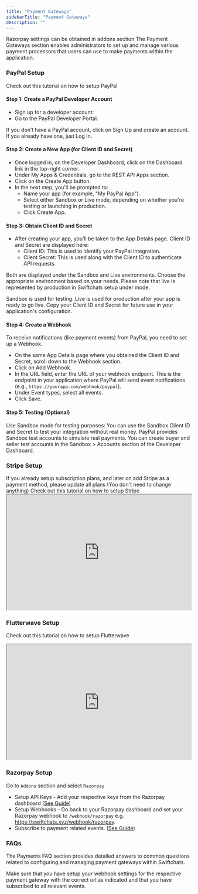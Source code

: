 ```yaml
---
title: "Payment Gateways"
sidebarTitle: "Payment Gateways"
description: ""
---
```


<Note>
    Razorpay settings can be obtained in addons section
</Note>
The Payment Gateways section enables administrators to set up and manage various payment processors that users can use to make payments within the application.

### PayPal Setup
Check out this tutorial on how to setup PayPal

#### Step 1: Create a PayPal Developer Account

- Sign up for a developer account:
- Go to the PayPal Developer Portal.

If you don’t have a PayPal account, click on Sign Up and create an account. If you already have one, just Log In.

#### Step 2: Create a New App (for Client ID and Secret)

- Once logged in, on the Developer Dashboard, click on the Dashboard link in the top-right corner.
- Under My Apps & Credentials, go to the REST API Apps section.
- Click on the Create App button.
- In the next step, you'll be prompted to:
    - Name your app (for example, "My PayPal App").
    - Select either Sandbox or Live mode, depending on whether you're testing or launching in production.
    - Click Create App.

#### Step 3: Obtain Client ID and Secret

- After creating your app, you’ll be taken to the App Details page. Client ID and Secret are displayed here:
    - Client ID: This is used to identify your PayPal integration.
    - Client Secret: This is used along with the Client ID to authenticate API requests.

Both are displayed under the Sandbox and Live environments. Choose the appropriate environment based on your needs. Please note that live is represented by production in Swiftchats setup under mode.

<Note>
Sandbox is used for testing.
Live is used for production after your app is ready to go live.
Copy your Client ID and Secret for future use in your application's configuration.
</Note>

#### Step 4: Create a Webhook

To receive notifications (like payment events) from PayPal, you need to set up a Webhook.

- On the same App Details page where you obtained the Client ID and Secret, scroll down to the Webhook section.
- Click on Add Webhook.
- In the URL field, enter the URL of your webhook endpoint. This is the endpoint in your application where PayPal will send event notifications (e.g., `https://yourapp.com/webhook/paypal`).
- Under Event types, select all events.
- Click Save.

#### Step 5: Testing (Optional)

Use Sandbox mode for testing purposes:
You can use the Sandbox Client ID and Secret to test your integration without real money.
PayPal provides Sandbox test accounts to simulate real payments. You can create buyer and seller test accounts in the Sandbox > Accounts section of the Developer Dashboard.

### Stripe Setup
<Warning>
    If you already setup subscription plans, and later on add Stripe as a payment method, please update all plans (You don't need to change anything)
</Warning>
Check out this tutorial on how to setup Stripe
<iframe height="315" width="100%" src="https://www.youtube.com/embed/Sn452ZH4gRM"> </iframe>

### Flutterwave Setup
Check out this tutorial on how to setup Flutterwave
<iframe height="315" width="100%" src="https://www.youtube.com/embed/Cu6SwEgddFo"> </iframe>

### Razorpay Setup
Go to `Addons` section and select `Razorpay`
- Setup API Keys - Add your respective keys from the Razorpay dashboard (<a href="https://razorpay.com/docs/payments/dashboard/account-settings/api-keys/">See Guide</a>)
- Setup Webhooks - Go back to your Razorpay dashboard and set your Razorpay webhook to `/webhook/razorpay` e.g. https://swiftchats.xyz/webhook/razorpay. 
- Subscribe to payment related events. (<a href="https://razorpay.com/docs/webhooks/setup-edit-payments/">See Guide</a>)

### FAQs
The Payments FAQ section provides detailed answers to common questions related to configuring and managing payment gateways within Swiftchats.

<AccordionGroup>
    <Accordion title="Payments don't reflect on my customers' dashboard?">
        Make sure that you have setup your webhook settings for the respective payment gateway with the correct url as indicated and that you have subscribed to all relevant events.
    </Accordion>
</AccordionGroup>